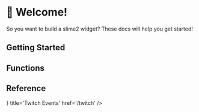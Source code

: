 
# 👀 Welcome!

So you want to build a slime2 widget? These docs will help you get started!

## Getting Started

<Cards>
  <Card title='📄 Starter Template' href='/start/template' />
  <Card title='🎧 Event Listeners' href='/start/listeners' />
</Cards>
<Cards>
  <Card
    title='⛵ Migration Guide for StreamElements Widgets'
    href='/start/migrate'
  />
</Cards>

## Functions

<Cards>
  <Card title='📦 Widget Functions' href='/functions/widget' />
  <Card title='🌠 Event Functions' href='/functions/event' />
  <Card title='🔧 Helper Functions' href='/functions/helper' />
</Cards>

## Reference

<Cards>
  <Card icon={<Twitch size={16} />} title='Twitch Events' href='/twitch' />
  <Card title='⚙️ Widget Settings' href='/settings' />
</Cards>

